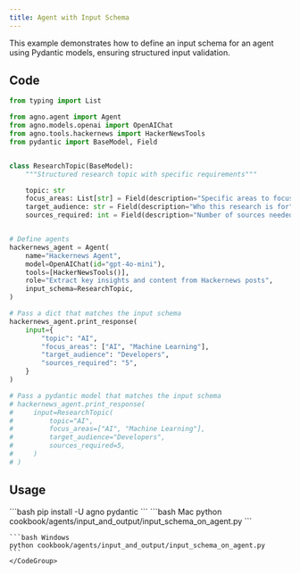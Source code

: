 ```yaml
---
title: Agent with Input Schema
---
```


This example demonstrates how to define an input schema for an agent using Pydantic models, ensuring structured input validation.

## Code

```python cookbook/agents/input_and_output/input_schema_on_agent.py
from typing import List

from agno.agent import Agent
from agno.models.openai import OpenAIChat
from agno.tools.hackernews import HackerNewsTools
from pydantic import BaseModel, Field


class ResearchTopic(BaseModel):
    """Structured research topic with specific requirements"""

    topic: str
    focus_areas: List[str] = Field(description="Specific areas to focus on")
    target_audience: str = Field(description="Who this research is for")
    sources_required: int = Field(description="Number of sources needed", default=5)


# Define agents
hackernews_agent = Agent(
    name="Hackernews Agent",
    model=OpenAIChat(id="gpt-4o-mini"),
    tools=[HackerNewsTools()],
    role="Extract key insights and content from Hackernews posts",
    input_schema=ResearchTopic,
)

# Pass a dict that matches the input schema
hackernews_agent.print_response(
    input={
        "topic": "AI",
        "focus_areas": ["AI", "Machine Learning"],
        "target_audience": "Developers",
        "sources_required": "5",
    }
)

# Pass a pydantic model that matches the input schema
# hackernews_agent.print_response(
#     input=ResearchTopic(
#         topic="AI",
#         focus_areas=["AI", "Machine Learning"],
#         target_audience="Developers",
#         sources_required=5,
#     )
# )
```

## Usage

<Steps>
  <Snippet file="create-venv-step.mdx" />

  <Step title="Install libraries">
    ```bash
    pip install -U agno pydantic
    ```
  </Step>

  <Step title="Run Agent">
    <CodeGroup>
    ```bash Mac
    python cookbook/agents/input_and_output/input_schema_on_agent.py
    ```
    
    ```bash Windows  
    python cookbook/agents/input_and_output/input_schema_on_agent.py
    ```
    </CodeGroup>
  </Step>
</Steps>